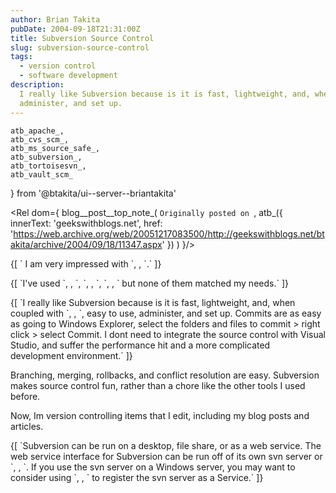 ```yaml
---
author: Brian Takita
pubDate: 2004-09-18T21:31:00Z
title: Subversion Source Control
slug: subversion-source-control
tags:
  - version control
  - software development
description:
  I really like Subversion because is it is fast, lightweight, and, when coupled with Tortise, easy to use,
  administer, and set up.
---
```

	atb_apache_,
	atb_cvs_scm_,
	atb_ms_source_safe_,
	atb_subversion_,
	atb_tortoisesvn_,
	atb_vault_scm_
} from '@btakita/ui--server--briantakita'

<Rel dom={
	blog__post__top_note_(
		`Originally posted on `,
		atb_({
			innerText: 'geekswithblogs.net',
			href: 'https://web.archive.org/web/20051217083500/http://geekswithblogs.net/btakita/archive/2004/09/18/11347.aspx'
		})
	)
}/>
<p>
	{[
		`	I am very impressed with `,
		<Rel dom={atb_subversion_({ innerText: 'Subversion Source Control' })}/>,
		`.`
	]}
</p>
<p>
	{[
		`I've used `,
		<Rel dom={atb_ms_source_safe_()}/>,
		`, `,
		<Rel dom={atb_vault_scm_()}/>,
		`, `,
		<Rel dom={atb_cvs_scm_()}/>,
		` but none of them matched my needs.`
	]}
</p>
<p>
	{[
		`I really like Subversion because is it is fast, lightweight, and, when coupled with `,
		<Rel dom={atb_tortoisesvn_()}/>,
		`, easy to use, administer, and set up. Commits are as easy as going to Windows Explorer, select the folders and
		files to commit > right click > select Commit. I dont need to integrate the source control with Visual Studio,
		and suffer the performance hit and a more complicated development environment.`
	]}
</p>

Branching, merging, rollbacks, and conflict resolution are easy. Subversion makes source control fun, rather than a
chore like the other tools I used before.

Now, Im version controlling items that I edit, including my blog posts and articles.
<p>
	{[
		`Subversion can be run on a desktop, file share, or as a web service. The web service interface for Subversion
		can be run off of its own svn server or `,
		<Rel dom={atb_apache_()}/>,
		`. If you use the svn server on a Windows server, you may want to consider using `,
		<Rel dom={atb_({
			href: 'https://web.archive.org/web/20051217083500/http://dark.clansoft.dk/~mbn/svnservice/'
		}, 'SVNService')}/>,
		` to register the svn server as a Service.`
	]}
</p>

